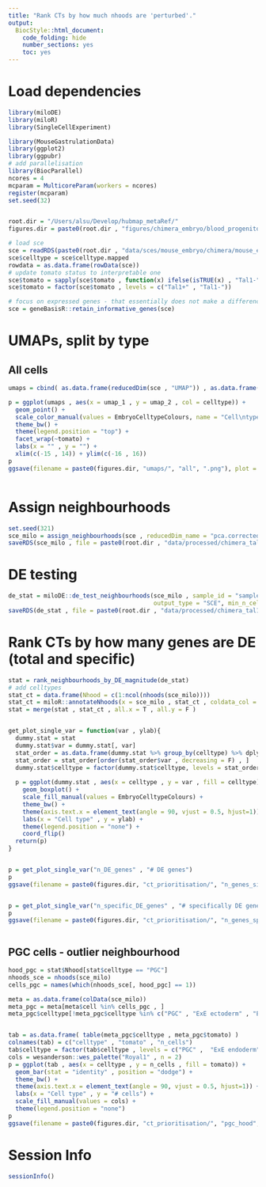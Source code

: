 ```yaml
---
title: "Rank CTs by how much nhoods are 'perturbed'."
output:
  BiocStyle::html_document:
    code_folding: hide
    number_sections: yes
    toc: yes  
---
```

# Load dependencies

```r


library(miloDE)
library(miloR)
library(SingleCellExperiment)

library(MouseGastrulationData)
library(ggplot2)
library(ggpubr)
# add parallelisation
library(BiocParallel)
ncores = 4
mcparam = MulticoreParam(workers = ncores)
register(mcparam)
set.seed(32)


root.dir = "/Users/alsu/Develop/hubmap_metaRef/"
figures.dir = paste0(root.dir , "figures/chimera_embryo/blood_progenitors/")

# load sce
sce = readRDS(paste0(root.dir , "data/sces/mouse_embryo/chimera/mouse_embryo_chimera_tal_only.Rds"))
sce$celltype = sce$celltype.mapped
rowdata = as.data.frame(rowData(sce))
# update tomato status to interpretable one
sce$tomato = sapply(sce$tomato , function(x) ifelse(isTRUE(x) , "Tal1-" , "Tal1+"))
sce$tomato = factor(sce$tomato , levels = c("Tal1+" , "Tal1-"))

# focus on expressed genes - that essentially does not make a difference, but greatly reduces computing time for de testing
sce = geneBasisR::retain_informative_genes(sce)


```


# UMAPs, split by type

## All cells

```r


umaps = cbind( as.data.frame(reducedDim(sce , "UMAP")) , as.data.frame(colData(sce)))

p = ggplot(umaps , aes(x = umap_1 , y = umap_2 , col = celltype)) + 
  geom_point() + 
  scale_color_manual(values = EmbryoCelltypeColours, name = "Cell\ntype") + 
  theme_bw() +
  theme(legend.position = "top") + 
  facet_wrap(~tomato) +
  labs(x = "" , y = "") +
  xlim(c(-15 , 14)) + ylim(c(-16 , 16))
p
ggsave(filename = paste0(figures.dir, "umaps/", "all", ".png"), plot = p, width = 10, height = 6)



```


# Assign neighbourhoods

```r


set.seed(321)
sce_milo = assign_neighbourhoods(sce , reducedDim_name = "pca.corrected" , k = 25, prop = 0.2 , order = 2, filtering = T)
saveRDS(sce_milo , file = paste0(root.dir , "data/processed/chimera_tal1/sce_milo_all.Rds"))


```


# DE testing

```r


de_stat = miloDE::de_test_neighbourhoods(sce_milo , sample_id = "sample" , design = ~tomato , covariates = "tomato" , 
                                         output_type = "SCE", min_n_cells_per_sample = 1, BPPARAM = mcparam)
saveRDS(de_stat , file = paste0(root.dir , "data/processed/chimera_tal1/de_stat_all.Rds"))

```

# Rank CTs by how many genes are DE (total and specific)

```r



stat = rank_neighbourhoods_by_DE_magnitude(de_stat)
# add celltypes
stat_ct = data.frame(Nhood = c(1:ncol(nhoods(sce_milo))))
stat_ct = miloR::annotateNhoods(x = sce_milo , stat_ct , coldata_col = "celltype")
stat = merge(stat , stat_ct , all.x = T , all.y = F )


get_plot_single_var = function(var , ylab){
  dummy.stat = stat
  dummy.stat$var = dummy.stat[, var]
  stat_order = as.data.frame(dummy.stat %>% group_by(celltype) %>% dplyr::summarise(var = mean(var)))
  stat_order = stat_order[order(stat_order$var , decreasing = F) , ]
  dummy.stat$celltype = factor(dummy.stat$celltype, levels = stat_order$celltype)
  
  p = ggplot(dummy.stat , aes(x = celltype , y = var , fill = celltype)) +
    geom_boxplot() + 
    scale_fill_manual(values = EmbryoCelltypeColours) +
    theme_bw() +
    theme(axis.text.x = element_text(angle = 90, vjust = 0.5, hjust=1)) +
    labs(x = "Cell type" , y = ylab) + 
    theme(legend.position = "none") +
    coord_flip()
  return(p)
}


p = get_plot_single_var("n_DE_genes" , "# DE genes")
p
ggsave(filename = paste0(figures.dir, "ct_prioritisation/", "n_genes_sig", ".png"), plot = p, width = 3.5, height = 4)


p = get_plot_single_var("n_specific_DE_genes" , "# specifically DE genes")
p
ggsave(filename = paste0(figures.dir, "ct_prioritisation/", "n_genes_spec", ".png"), plot = p, width = 3.5, height = 4)



```

## PGC cells - outlier neighbourhood

```r


hood_pgc = stat$Nhood[stat$celltype == "PGC"]
nhoods_sce = nhoods(sce_milo)
cells_pgc = names(which(nhoods_sce[, hood_pgc] == 1))

meta = as.data.frame(colData(sce_milo))
meta_pgc = meta[meta$cell %in% cells_pgc , ]
meta_pgc$celltype[!meta_pgc$celltype %in% c("PGC" , "ExE ectoderm" , "ExE endoderm" , "Parietal endoderm")] = "other CTs"


tab = as.data.frame( table(meta_pgc$celltype , meta_pgc$tomato) )
colnames(tab) = c("celltype" , "tomato" , "n_cells")
tab$celltype = factor(tab$celltype , levels = c("PGC" ,  "ExE endoderm" ,  "ExE ectoderm" , "Parietal endoderm" , "other CTs"))
cols = wesanderson::wes_palette("Royal1" , n = 2)
p = ggplot(tab , aes(x = celltype , y = n_cells , fill = tomato)) +
  geom_bar(stat = "identity" , position = "dodge") +
  theme_bw() +
  theme(axis.text.x = element_text(angle = 90, vjust = 0.5, hjust=1)) +
  labs(x = "Cell type" , y = "# cells") + 
  scale_fill_manual(values = cols) +
  theme(legend.position = "none")
p
ggsave(filename = paste0(figures.dir, "ct_prioritisation/", "pgc_hood", ".png"), plot = p, width = 5, height = 2)


```



# Session Info

```r
sessionInfo()
```
